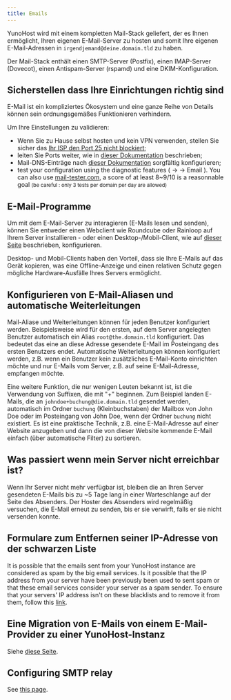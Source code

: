 ```yaml
---
title: Emails
---
```



YunoHost wird mit einem kompletten Mail-Stack geliefert, der es Ihnen ermöglicht, Ihren eigenen E-Mail-Server zu hosten und somit Ihre eigenen E-Mail-Adressen in `irgendjemand@deine.domain.tld` zu haben.

Der Mail-Stack enthält einen SMTP-Server (Postfix), einen IMAP-Server (Dovecot), einen Antispam-Server (rspamd) und eine DKIM-Konfiguration.

## Sicherstellen dass Ihre Einrichtungen richtig sind

E-Mail ist ein kompliziertes Ökosystem und eine ganze Reihe von Details können sein ordnungsgemäßes Funktionieren verhindern.

Um Ihre Einstellungen zu validieren:

- Wenn Sie zu Hause selbst hosten und kein VPN verwenden, stellen Sie sicher das [Ihr ISP den Port 25 nicht blockiert](/admin/install/providers/isp/);
- leiten Sie Ports weiter, wie in [dieser Dokumentation](/admin/install/post_install/port_forwarding) beschrieben;
- Mail-DNS-Einträge nach [dieser Dokumentation](/admin/install/post_install/dns_config) sorgfältig konfigurieren;
- test your configuration using the diagnostic features (<HighlightWebAdmin/> → <HighlightDiagnosis/> → <Highlight no_break={true} color='grey'><FAIcon icon="fa-envelope"/> Email</Highlight> ). You can also use [mail-tester.com](https://mail-tester.com), a score of at least 8~9/10 is a reasonnable goal <small>(be careful : only 3 tests per domain per day are allowed)</small>

## E-Mail-Programme

Um mit dem E-Mail-Server zu interagieren (E-Mails lesen und senden), können Sie entweder einen Webclient wie Roundcube oder Rainloop auf Ihrem Server installieren - oder einen Desktop-/Mobil-Client, wie auf [dieser Seite](/user/email_clients) beschrieben, konfigurieren.

Desktop- und Mobil-Clients haben den Vorteil, dass sie Ihre E-Mails auf das Gerät kopieren, was eine Offline-Anzeige und einen relativen Schutz gegen mögliche Hardware-Ausfälle Ihres Servers ermöglicht.

## Konfigurieren von E-Mail-Aliasen und automatische Weiterleitungen

Mail-Aliase und Weiterleitungen können für jeden Benutzer konfiguriert werden. Beispielsweise wird für den ersten,  auf dem Server angelegten Benutzer automatisch ein Alias `root@the.domain.tld` konfiguriert.  Das bedeutet das eine an diese Adresse gesendete E-Mail im Posteingang des ersten Benutzers endet. Automatische Weiterleitungen können konfiguriert werden, z.B. wenn ein Benutzer kein zusätzliches E-Mail-Konto einrichten möchte und nur E-Mails vom Server, z.B. auf seine E-Mail-Adresse, empfangen möchte.

Eine weitere Funktion, die nur wenigen Leuten bekannt ist, ist die Verwendung von Suffixen, die mit "+" beginnen. Zum Beispiel landen E-Mails, die an `johndoe+buchung@die.domain.tld` gesendet werden, automatisch im Ordner `buchung` (Kleinbuchstaben) der Mailbox von John Doe oder im Posteingang von John Doe, wenn der Ordner `buchung` nicht existiert. Es ist eine praktische Technik, z.B. eine E-Mail-Adresse auf einer Website anzugeben und dann die von dieser Website kommende E-Mail einfach (über automatische Filter) zu sortieren.

## Was passiert wenn mein Server nicht erreichbar ist?

Wenn Ihr Server nicht mehr verfügbar ist, bleiben die an Ihren Server gesendeten E-Mails bis zu ~5 Tage lang in einer Warteschlange auf der Seite des Absenders. Der Hoster des Absenders wird regelmäßig versuchen, die E-Mail erneut zu senden, bis er sie verwirft, falls er sie nicht versenden konnte.

## Formulare zum Entfernen seiner IP-Adresse von der schwarzen Liste

It is possible that the emails sent from your YunoHost instance are considered as spam by the big email services.
Is it possible that the IP address from your server have been previously been used to sent spam or that these email services consider your server as a spam sender.
To ensure that your servers’ IP address isn't on these blacklists and to remove it from them, follow this [link](/admin/troubleshooting/blacklist_forms).
## Eine Migration von E-Mails von einem E-Mail-Provider zu einer YunoHost-Instanz

Siehe [diese Seite](/user/email_migration).

## Configuring SMTP relay

See [this page](/admin/tutorials/email_configure_relay).

